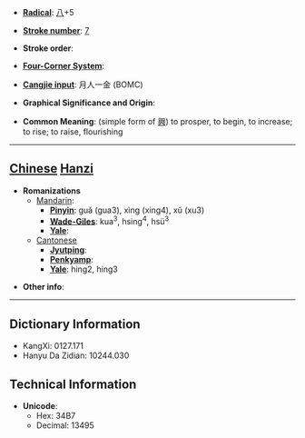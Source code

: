 * '''[[Wiktionary:Chinese radical index| Radical]]''': [[Wiktionary:Chinese radical index 八|八]]+5

* '''[[Wiktionary:Chinese total strokes index|Stroke number]]''': [[Wiktionary:Chinese total strokes index 7|7]]

* '''Stroke order''': 

* '''[[Wiktionary:Chinese four corner index|Four-Corner System]]''': 

* '''[[Wiktionary:Chinese Cangjie index|Cangjie input]]''': 月人一金 (BOMC)

* '''Graphical Significance and Origin''': 

* '''Common Meaning''': (simple form of [[興]]) to prosper, to begin, to increase; to rise; to raise, flourishing

----

== [[Chinese]] [[Hanzi]] ==

* '''Romanizations'''
** [[Mandarin]]:
*** '''[[Pinyin]]''': guǎ (gua3), xìng (xing4), xǔ (xu3)
*** '''[[Wade-Giles]]''': kua<sup>3</sup>, hsing<sup>4</sup>, hsü<sup>3</sup>
*** '''[[Yale]]''': 
**[[Cantonese]]
***'''[[Jyutping]]''':
***'''[[Penkyamp]]''': 
***'''[[Yale]]''': hing2, hing3

* '''Other info''': 

----

== Dictionary Information ==

* KangXi: 0127.171
* Hanyu Da Zidian: 10244.030

== Technical Information ==

* '''Unicode''':
** Hex: 34B7
** Decimal: 13495